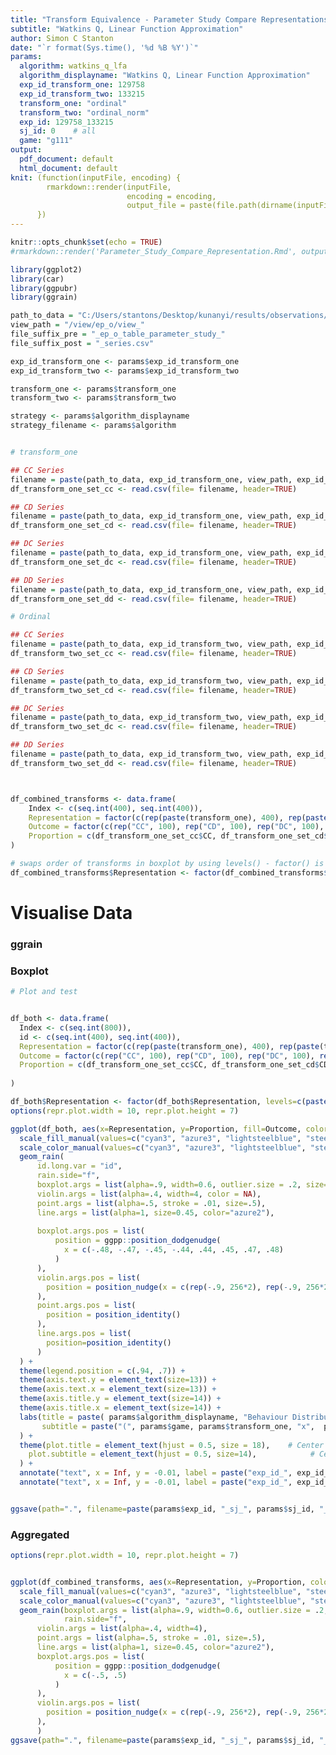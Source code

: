 ---
title: "Transform Equivalence - Parameter Study Compare Representations; exp addendum gamma-free, Study 4"
subtitle: "Watkins Q, Linear Function Approximation"
author: Simon C Stanton
date: "`r format(Sys.time(), '%d %B %Y')`"
params:
  algorithm: watkins_q_lfa
  algorithm_displayname: "Watkins Q, Linear Function Approximation"
  exp_id_transform_one: 129758
  exp_id_transform_two: 133215
  transform_one: "ordinal"
  transform_two: "ordinal_norm"
  exp_id: 129758_133215
  sj_id: 0    # all
  game: "g111"
output:
  pdf_document: default
  html_document: default
knit: (function(inputFile, encoding) { 
        rmarkdown::render(inputFile, 
                          encoding = encoding, 
                          output_file = paste(file.path(dirname(inputFile), "pdfs/", "compare_transforms__parameter_study__EXP_ADDENDUM_S4__watkins_q_lfa__ordinal_ordinal_norm3-test.pdf")))
      })
---
\newpage

```{r, setup, include=FALSE}
knitr::opts_chunk$set(echo = TRUE)
#rmarkdown::render('Parameter_Study_Compare_Representation.Rmd', output_file = paste('report.', Sys.Date(), '.pdf', sep=''))

library(ggplot2)
library(car)
library(ggpubr)
library(ggrain)

```

```{r, import-data, echo=FALSE, include=FALSE}
path_to_data = "C:/Users/stantons/Desktop/kunanyi/results/observations/selfplay_parameter_study/"
view_path = "/view/ep_o/view_"
file_suffix_pre = "_ep_o_table_parameter_study_"
file_suffix_post = "_series.csv"

exp_id_transform_one <- params$exp_id_transform_one 
exp_id_transform_two <- params$exp_id_transform_two

transform_one <- params$transform_one
transform_two <- params$transform_two

strategy <- params$algorithm_displayname 
strategy_filename <- params$algorithm 


# transform_one

## CC Series
filename = paste(path_to_data, exp_id_transform_one, view_path, exp_id_transform_one, file_suffix_pre, "cc", file_suffix_post, sep="")
df_transform_one_set_cc <- read.csv(file= filename, header=TRUE)

## CD Series
filename = paste(path_to_data, exp_id_transform_one, view_path, exp_id_transform_one, file_suffix_pre, "cd", file_suffix_post, sep="")
df_transform_one_set_cd <- read.csv(file= filename, header=TRUE)

## DC Series
filename = paste(path_to_data, exp_id_transform_one, view_path, exp_id_transform_one, file_suffix_pre, "dc", file_suffix_post, sep="")
df_transform_one_set_dc <- read.csv(file= filename, header=TRUE)

## DD Series
filename = paste(path_to_data, exp_id_transform_one, view_path, exp_id_transform_one, file_suffix_pre, "dd", file_suffix_post, sep="")
df_transform_one_set_dd <- read.csv(file= filename, header=TRUE)

# Ordinal 

## CC Series
filename = paste(path_to_data, exp_id_transform_two, view_path, exp_id_transform_two, file_suffix_pre, "cc", file_suffix_post, sep="")
df_transform_two_set_cc <- read.csv(file= filename, header=TRUE)

## CD Series
filename = paste(path_to_data, exp_id_transform_two, view_path, exp_id_transform_two, file_suffix_pre, "cd", file_suffix_post, sep="")
df_transform_two_set_cd <- read.csv(file= filename, header=TRUE)

## DC Series
filename = paste(path_to_data, exp_id_transform_two, view_path, exp_id_transform_two, file_suffix_pre, "dc", file_suffix_post, sep="")
df_transform_two_set_dc <- read.csv(file= filename, header=TRUE)

## DD Series
filename = paste(path_to_data, exp_id_transform_two, view_path, exp_id_transform_two, file_suffix_pre, "dd", file_suffix_post, sep="")
df_transform_two_set_dd <- read.csv(file= filename, header=TRUE)



df_combined_transforms <- data.frame(
    Index <- c(seq.int(400), seq.int(400)),
    Representation = factor(c(rep(paste(transform_one), 400), rep(paste(transform_two), 400))),
    Outcome = factor(c(rep("CC", 100), rep("CD", 100), rep("DC", 100), rep("DD", 100), rep("CC", 100), rep("CD", 100), rep("DC", 100), rep("DD", 100))),
    Proportion = c(df_transform_one_set_cc$CC, df_transform_one_set_cd$CD, df_transform_one_set_dc$DC, df_transform_one_set_dd$DD,  df_transform_two_set_cc$CC, df_transform_two_set_cd$CD, df_transform_two_set_dc$DC, df_transform_two_set_dd$DD)
)

# swaps order of transforms in boxplot by using levels() - factor() is by default alphabetical
df_combined_transforms$Representation <- factor(df_combined_transforms$Representation, levels=c(paste(transform_one), paste(transform_two)))


```

# Visualise Data 

###   ggrain


### Boxplot

```{r, echo=FALSE}
# Plot and test


df_both <- data.frame(
  Index <- c(seq.int(800)),
  id <- c(seq.int(400), seq.int(400)),
  Representation = factor(c(rep(paste(transform_one), 400), rep(paste(transform_two), 400))),
  Outcome = factor(c(rep("CC", 100), rep("CD", 100), rep("DC", 100), rep("DD", 100), rep("CC", 100), rep("CD", 100), rep("DC", 100), rep("DD", 100))),
  Proportion = c(df_transform_one_set_cc$CC, df_transform_one_set_cd$CD, df_transform_one_set_dc$DC, df_transform_one_set_dd$DD,df_transform_two_set_cc$CC, df_transform_two_set_cd$CD, df_transform_two_set_dc$DC, df_transform_two_set_dd$DD )
  
)
```

```{r, echo=FALSE}


df_both$Representation <- factor(df_both$Representation, levels=c(paste(transform_one), paste(transform_two)))
options(repr.plot.width = 10, repr.plot.height = 7)

ggplot(df_both, aes(x=Representation, y=Proportion, fill=Outcome, color=Outcome)) + theme_classic() +
  scale_fill_manual(values=c("cyan3", "azure3", "lightsteelblue", "steelblue2")) +
  scale_color_manual(values=c("cyan3", "azure3", "lightsteelblue", "steelblue2")) +
  geom_rain(
      id.long.var = "id",
      rain.side="f",
      boxplot.args = list(alpha=.9, width=0.6, outlier.size = .2, size=.12, color = "black"), 
      violin.args = list(alpha=.4, width=4, color = NA), 
      point.args = list(alpha=.5, stroke = .01, size=.5),
      line.args = list(alpha=1, size=0.45, color="azure2"),
      
      boxplot.args.pos = list(
          position = ggpp::position_dodgenudge(
            x = c(-.48, -.47, -.45, -.44, .44, .45, .47, .48)
          )
      ),
      violin.args.pos = list(
        position = position_nudge(x = c(rep(-.9, 256*2), rep(-.9, 256*2), rep(-.9, 256*2), rep(-.9, 256*2), rep(.9, 256*2), rep(.9, 256*2), rep(.9, 256*2), rep(.9, 256*2)))
      ), 
      point.args.pos = list(
        position = position_identity()
      ),
      line.args.pos = list(
        position=position_identity()
      )
  ) +
  theme(legend.position = c(.94, .7)) +
  theme(axis.text.y = element_text(size=13)) +
  theme(axis.text.x = element_text(size=13)) +
  theme(axis.title.y = element_text(size=14)) +
  theme(axis.title.x = element_text(size=14)) +
  labs(title = paste( params$algorithm_displayname, "Behaviour Distribution"),
       subtitle = paste("(", params$game, params$transform_one, "x",  params$game, params$transform_two, ")"  )
  ) +
  theme(plot.title = element_text(hjust = 0.5, size = 18),    # Center title position and size
    plot.subtitle = element_text(hjust = 0.5, size=14),            # Center subtitle
  ) +
  annotate("text", x = Inf, y = -0.01, label = paste("exp_id_", exp_id_transform_one, sep=""), hjust=10.5, vjust=1.4, col="black", cex=2.5, alpha = 0.5) + 
  annotate("text", x = Inf, y = -0.01, label = paste("exp_id_", exp_id_transform_two, sep=""), hjust=3.8, vjust=1.4, col="black", cex=2.5, alpha = 0.5)


ggsave(path=".", filename=paste(params$exp_id, "_sj_", params$sj_id, "_", params$game, ".png", sep=""), bg='white', width=10, height=7 ) 

```

### Aggregated
```{r, echo=FALSE}

options(repr.plot.width = 10, repr.plot.height = 7)


ggplot(df_combined_transforms, aes(x=Representation, y=Proportion, color=Outcome)) + theme_classic() +
  scale_fill_manual(values=c("cyan3", "azure3", "lightsteelblue", "steelblue2")) +
  scale_color_manual(values=c("cyan3", "azure3", "lightsteelblue", "steelblue2")) +
  geom_rain(boxplot.args = list(alpha=.9, width=0.6, outlier.size = .2, size=.12, color = "black"),
            rain.side="f",
      violin.args = list(alpha=.4, width=4), 
      point.args = list(alpha=.5, stroke = .01, size=.5),
      line.args = list(alpha=1, size=0.45, color="azure2"),
      boxplot.args.pos = list(
          position = ggpp::position_dodgenudge(
            x = c(-.5, .5)
          )
      ),
      violin.args.pos = list(
        position = position_nudge(x = c(rep(-.9, 256*2), rep(-.9, 256*2), rep(-.9, 256*2), rep(-.9, 256*2), rep(.9, 256*2), rep(.9, 256*2), rep(.9, 256*2), rep(.9, 256*2)))
      ), 
      )
ggsave(path=".", filename=paste(params$exp_id, "_sj_", params$sj_id, "_", params$game, ".png", sep=""), bg='white', width=10, height=7 ) 

```




